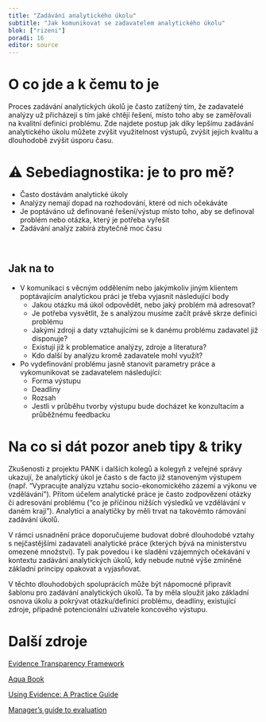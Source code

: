 ```yaml
---
title: "Zadávání analytického úkolu"
subtitle: "Jak komunikovat se zadavatelem analytického úkolu"
blok: ["rizeni"]
poradi: 16
editor: source
---
```


# O co jde a k čemu to je

Proces zadávání analytických úkolů je často zatížený tím, že zadavatelé analýzy už přicházejí s tím jaké chtějí řešení, místo toho aby se zaměřovali na kvalitní definici problému. Zde najdete postup jak díky lepšímu zadávání analytického úkolu můžete zvýšit využitelnost výstupů, zvýšit jejich kvalitu a dlouhodobě zvýšit úsporu času.  


# ⚠ Sebediagnostika: je to pro mě?

- Často dostávám analytické úkoly
- Analýzy nemají dopad na rozhodování, které od nich očekáváte 
- Je poptáváno už definované řešení/výstup místo toho, aby se definoval problém nebo otázka, který je potřeba vyřešit 
- Zadávání analýz zabírá zbytečně moc času 

:::{.aside}
<br>
:::

:::{.strip .page-columns .page-full}

# Jak na to

- V komunikaci s věcným oddělením nebo jakýmkoliv jiným klientem poptávajícím analytickou práci je třeba vyjasnit následující body
  - Jakou otázku má úkol odpovědět, nebo jaký problém má adresovat? 
  - Je potřeba vysvětlit, že s analýzou musíme začít právě skrze definici problému
  - Jakými zdroji a daty vztahujícími se k danému problému zadavatel již disponuje?
  - Existují již k problematice analýzy, zdroje a literatura?
  - Kdo další by analýzu kromě zadavatele mohl využít? 
- Po vydefinování problému jasně stanovit parametry práce a vykomunikovat se zadavatelem následující:  
  - Forma výstupu
  - Deadliny
  - Rozsah
  - Jestli v průběhu tvorby výstupu bude docházet ke konzultacím a průběžnému feedbacku  


:::

# Na co si dát pozor aneb tipy & triky

Zkušenosti z projektu PANK i dalších kolegů a kolegyň z veřejné správy ukazují, že analytický úkol je často s de facto již stanoveným výstupem (např. “Vypracujte analýzu vztahu socio-ekonomického zázemí a výkonu ve vzdělávání”). Přitom účelem analytické práce je často zodpovězení otázky či adresování problému (“co je příčinou nižších výsledků ve vzdělávání v daném kraji”). Analytici a analytičky by měli trvat na takovémto rámování zadávání úkolů. 

V rámci usnadnění práce doporučujeme budovat dobré dlouhodobé vztahy s nejčastějšími zadavateli analytické práce (kterých bývá na ministerstvu omezené množství). Ty pak povedou i ke sladění vzájemných očekávání v kontextu zadávání analytických úkolů, kdy nebude nutné výše zmíněné základní principy opakovat a vyjasňovat.  

V těchto dlouhodobých spoluprácích může být nápomocné připravit šablonu pro zadávání analytických úkolů. Ta by měla sloužit jako základní osnova úkolu a pokrývat otázku/definici problému, deadliny, existující zdroje, případně potencionální uživatele koncového výstupu. 

# Další zdroje

[Evidence Transparency Framework](https://www.instituteforgovernment.org.uk/publications/evidence-transparency-framework)

[Aqua Book](https://www.gov.uk/government/publications/the-aqua-book-guidance-on-producing-quality-analysis-for-government)

[Using Evidence: A Practice Guide](https://media.nesta.org.uk/documents/Using_Research_Evidence_for_Success_-_A_Practice_Guide.pdf)

[Manager's guide to evaluation](https://www.betterevaluation.org/frameworks-guides/managers-guide-evaluation) 
